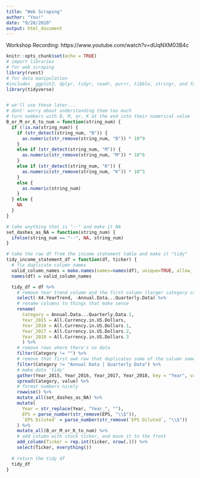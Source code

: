 ```yaml
---
title: "Web Scraping"
author: "You!"
date: "9/28/2020"
output: html_document
---
```


Workshop Recording: https://www.youtube.com/watch?v=dUqNXM03B4c  

```r
knitr::opts_chunk$set(echo = TRUE)
# import libraries
# for web scraping
library(rvest)
# for data manipulation
#includes  ggplot2, dplyr, tidyr, readr, purrr, tibble, stringr, and forcats
library(tidyverse)


# we'll use these later... 
# dont' worry about understanding them too much
# turn numbers with B, M, or, K at the end into their numerical value
B_or_M_or_K_to_num = function(string_num) {
  if (!is.na(string_num)) {
    if (str_detect(string_num, "B")) {
      as.numeric(str_remove(string_num, "B")) * 10^9
    } 
    else if (str_detect(string_num, "M")) {
      as.numeric(str_remove(string_num, "M")) * 10^6
    } 
    else if (str_detect(string_num, "K")) {
      as.numeric(str_remove(string_num, "K")) * 10^3
    } 
    else {
      as.numeric(string_num)
    }
  } else {
    NA
  }
}

# take anything that is "--" and make it NA
set_dashes_as_NA = function(string_num) {
  ifelse(string_num == "--", NA, string_num)
}

# take the raw df from the income statement table and make it "tidy"
tidy_income_statement_df = function(df, ticker) {
  # fix duplicate column names
  valid_column_names = make.names(names=names(df), unique=TRUE, allow_ = TRUE)
  names(df) = valid_column_names

  tidy_df = df %>% 
    # remove Year trend column and the first column (larger category col)
    select(-X4.YearTrend, -Annual.Data...Quarterly.Data) %>% 
    # rename columns to things that make sense
    rename(
      Category = Annual.Data...Quarterly.Data.1,
      Year_2015 = All.Currency.in.US.Dollars,
      Year_2016 = All.Currency.in.US.Dollars.1,
      Year_2017 = All.Currency.in.US.Dollars.2,
      Year_2018 = All.Currency.in.US.Dollars.3
      ) %>% 
    # remove rows where there's no data
    filter(Category	!= "") %>% 
    # remove that first awk row that duplicates some of the column names
    filter(Category != "Annual Data | Quarterly Data") %>% 
    # make data 'tidy'
    gather(Year_2015, Year_2016, Year_2017, Year_2018, key = "Year", value = "value") %>%  
    spread(Category, value) %>% 
    # format numbers nicely
    rowwise() %>% 
    mutate_all(set_dashes_as_NA) %>% 
    mutate(
      Year = str_replace(Year, "Year_", ""),
      EPS = parse_number(str_remove(EPS, "\\$")),
      `EPS Diluted` = parse_number(str_remove(`EPS Diluted`, "\\$"))
    ) %>% 
    mutate_all(B_or_M_or_K_to_num) %>% 
    # add column with stock ticker, and move it to the front
    add_column(Ticker = rep.int(ticker, nrow(.))) %>% 
    select(Ticker, everything())
  
  # return the tidy df
  tidy_df
}
```

```r

```


